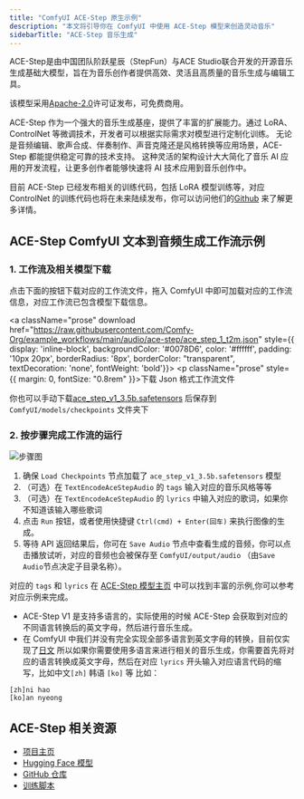 ```yaml
---
title: "ComfyUI ACE-Step 原生示例"
description: "本文将引导你在 ComfyUI 中使用 ACE-Step 模型来创造灵动音乐"
sidebarTitle: "ACE-Step 音乐生成"
---
```


ACE-Step是由中国团队阶跃星辰（StepFun）与ACE Studio联合开发的​​开源音乐生成基础大模型​​，旨在为音乐创作者提供高效、灵活且高质量的音乐生成与编辑工具。

该模型采用[Apache-2.0](https://github.com/ace-step/ACE-Step?tab=readme-ov-file#-license)许可证发布，可免费商用。

ACE-Step 作为一个强大的音乐生成基座，提供了丰富的扩展能力。通过 LoRA、ControlNet 等微调技术，开发者可以根据实际需求对模型进行定制化训练。
无论是音频编辑、歌声合成、伴奏制作、声音克隆还是风格转换等应用场景，ACE-Step 都能提供稳定可靠的技术支持。
这种灵活的架构设计大大简化了音乐 AI 应用的开发流程，让更多创作者能够快速将 AI 技术应用到音乐创作中。

目前 ACE-Step 已经发布相关的训练代码，包括 LoRA 模型训练等，对应 ControlNet 的训练代码也将在未来陆续发布，你可以访问他们的[Github](https://github.com/ace-step/ACE-Step?tab=readme-ov-file#-roadmap) 来了解更多详情。

##  ACE-Step ComfyUI 文本到音频生成工作流示例

### 1. 工作流及相关模型下载

点击下面的按钮下载对应的工作流文件，拖入 ComfyUI 中即可加载对应的工作流信息，对应工作流已包含模型下载信息。

<a className="prose"  download href="https://raw.githubusercontent.com/Comfy-Org/example_workflows/main/audio/ace-step/ace_step_1_t2m.json" style={{ display: 'inline-block', backgroundColor: '#0078D6', color: '#ffffff', padding: '10px 20px', borderRadius: '8px', borderColor: "transparent", textDecoration: 'none', fontWeight: 'bold'}}>
    <p className="prose" style={{ margin: 0, fontSize: "0.8rem" }}>下载 Json 格式工作流文件</p>
</a>

你也可以手动下载[ace_step_v1_3.5b.safetensors](https://huggingface.co/Comfy-Org/ACE-Step_ComfyUI_repackaged/blob/main/all_in_one/ace_step_v1_3.5b.safetensors) 后保存到 `ComfyUI/models/checkpoints` 文件夹下

### 2. 按步骤完成工作流的运行

![步骤图](/images/tutorial/audio/ace_step/ace_step_1_t2a_step_guide.jpg)
1. 确保 `Load Checkpoints` 节点加载了 `ace_step_v1_3.5b.safetensors` 模型
2. （可选）在 `TextEncodeAceStepAudio` 的 `tags` 输入对应的音乐风格等等
3. （可选）在 `TextEncodeAceStepAudio` 的 `lyrics` 中输入对应的歌词，如果你不知道该输入哪些歌词
4. 点击 `Run` 按钮，或者使用快捷键 `Ctrl(cmd) + Enter(回车)` 来执行图像的生成。
5. 等待 API 返回结果后，你可在 `Save Audio` 节点中查看生成的音频，你可以点击播放试听，对应的音频也会被保存至 `ComfyUI/output/audio` （由`Save Audio`节点决定子目录名称）。


对应的 `tags` 和 `lyrics` 在 [ACE-Step 模型主页](https://ace-step.github.io/) 中可以找到丰富的示例,你可以参考对应示例来完成。
<Tip>
- ACE-Step V1 是支持多语言的，实际使用的时候 ACE-Step 会获取到对应的不同语言转换后的英文字母，然后进行音乐生成。
- 在 ComfyUI 中我们并没有完全实现全部多语言到英文字母的转换，目前仅实现了[日文](https://github.com/comfyanonymous/ComfyUI/commit/5d3cc85e13833aeb6ef9242cdae243083e30c6fc)
所以如果你需要使用多语言来进行相关的音乐生成，你需要首先将对应的语言转换成英文字母，然后在对应 `lyrics` 开头输入对应语言代码的缩写，比如中文`[zh]`  韩语 `[ko]` 等
比如：
```
[zh]ni hao
[ko]an nyeong
```
</Tip>


##  ACE-Step 相关资源

- [项目主页](https://ace-step.github.io/)
- [Hugging Face 模型](https://huggingface.co/ACE-Step/ACE-Step-v1-3.5B)
- [GitHub 仓库](https://github.com/ace-step/ACE-Step)
- [训练脚本](https://github.com/ace-step/ACE-Step?tab=readme-ov-file#-train)